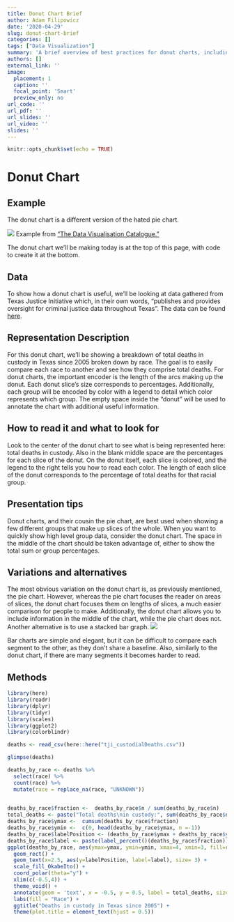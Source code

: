 ```yaml
---
title: Donut Chart Brief
author: Adam Filipowicz
date: '2020-04-29'
slug: donut-chart-brief
categories: []
tags: ["Data Visualization"]
summary: 'A brief overview of best practices for donut charts, including an example using data of prison/jail custody deaths in Texas.'
authors: []
external_link: ''
image: 
  placement: 1
  caption: ''
  focal_point: 'Smart'
  preview_only: no
url_code: ''
url_pdf: ''
url_slides: ''
url_video: ''
slides: ''
---
```


```r
knitr::opts_chunk$set(echo = TRUE)
```

# Donut Chart

## Example

The donut chart is a different version of the hated pie chart.

![](https://datavizcatalogue.com/methods/images/top_images/donut_chart.png)
Example from ["The Data Visualisation Catalogue."](https://datavizcatalogue.com/methods/donut_chart.html)

The donut chart we'll be making today is at the top of this page, with code to create it at the bottom.

## Data

To show how a donut chart is useful, we'll be looking at data gathered from Texas Justice Initiative which, in their own words, "publishes and provides oversight for criminal justice data throughout Texas". The data can be found [here](https://texasjusticeinitiative.org/data).

## Representation Description

For this donut chart, we'll be showing a breakdown of total deaths in custody in Texas since 2005 broken down by race. The goal is to easily compare each race to another and see how they comprise total deaths. For donut charts, the important encoder is the length of the arcs making up the donut. Each donut slice's size corresponds to percentages. Additionally, each group will be encoded by color with a legend to detail which color represents which group. The empty space inside the "donut" will be used to annotate the chart with additional useful information.

## How to read it and what to look for

Look to the center of the donut chart to see what is being represented here: total deaths in custody. Also in the blank middle space are the percentages for each slice of the donut. On the donut itself, each slice is colored, and the legend to the right tells you how to read each color. The length of each slice of the donut corresponds to the percentage of total deaths for that racial group.

## Presentation tips

Donut charts, and their cousin the pie chart, are best used when showing a few different groups that make up slices of the whole. When you want to quickly show high level group data, consider the donut chart. The space in the middle of the chart should be taken advantage of, either to show the total sum or group percentages.

## Variations and alternatives

The most obvious variation on the donut chart is, as previously mentioned, the pie chart. However, whereas the pie chart focuses the reader on areas of slices, the donut chart focuses them on lengths of slices, a much easier comparison for people to make. Additionally, the donut chart allows you to include information in the middle of the chart, while the pie chart does not. Another alternative is to use a stacked bar graph. ![](https://datavizcatalogue.com/methods/images/anatomy/stacked_bar_graph.png)

Bar charts are simple and elegant, but it can be difficult to compare each segment to the other, as they don't share a baseline. Also, similarly to the donut chart, if there are many segments it becomes harder to read.

## Methods

```r
library(here)
library(readr)
library(dplyr)
library(tidyr)
library(scales)
library(ggplot2)
library(colorblindr)
```

```r
deaths <- read_csv(here::here("tji_custodialDeaths.csv"))
```

```r
glimpse(deaths)
```

```r
deaths_by_race <- deaths %>% 
  select(race) %>% 
  count(race) %>% 
  mutate(race = replace_na(race, "UNKNOWN"))
  
```

```r
deaths_by_race$fraction <-  deaths_by_race$n / sum(deaths_by_race$n)
total_deaths <- paste("Total deaths\nin custody:", sum(deaths_by_race$n))
deaths_by_race$ymax <-  cumsum(deaths_by_race$fraction)
deaths_by_race$ymin <-  c(0, head(deaths_by_race$ymax, n =-1))
deaths_by_race$labelPosition <- (deaths_by_race$ymax + deaths_by_race$ymin) / 2
deaths_by_race$label <- paste(label_percent()(deaths_by_race$fraction))
ggplot(deaths_by_race, aes(ymax=ymax, ymin=ymin, xmax=4, xmin=3, fill=race)) +
  geom_rect() +
  geom_text(x=2.5, aes(y=labelPosition, label=label), size= 3) +
  scale_fill_OkabeIto() +
  coord_polar(theta="y") +
  xlim(c(-0.5,4)) +
  theme_void() +
  annotate(geom = 'text', x = -0.5, y = 0.5, label = total_deaths, size = 6) +
  labs(fill = "Race") +
  ggtitle("Deaths in custody in Texas since 2005") +
  theme(plot.title = element_text(hjust = 0.5))
```

